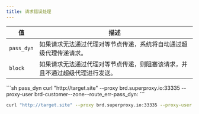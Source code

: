 ```yaml
---
title: 请求错误处理
---
```


| 值         | 描述                                                                |
| ---------- | ------------------------------------------------------------------ |
| `pass_dyn` | 如果请求无法通过代理对等节点传递，系统将自动通过超级代理传递请求。           |
| `block`    | 如果请求无法通过代理对等节点传递，则阻塞该请求，并且不通过超级代理进行发送。  |

<CodeGroup>
  ```sh pass_dyn
  curl "http://target.site" --proxy brd.superproxy.io:33335 --proxy-user brd-customer-<customer_id>-zone-<zone_name>-route_err-pass_dyn:<zone_password>
  ```

  ```sh block
  curl "http://target.site" --proxy brd.superproxy.io:33335 --proxy-user brd-customer-<customer_id>-zone-<zone_name>-route_err-block:<zone_password>
  ```
</CodeGroup>